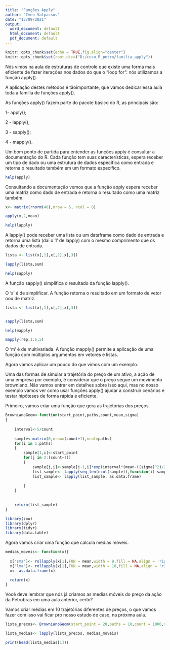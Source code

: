 ---
title: "Funções Apply"
author: "Iven Valpassos"
date: "13/09/2021"
output:
  word_document: default
  html_document: default
  pdf_document: default
---

```{r setup, include=FALSE}
knitr::opts_chunk$set(echo = TRUE,fig.align="center")
knitr::opts_chunk$set(root.dir=("D:/cuso_R_petro/familia_apply"))

```

Nós vimos na aula de estruturas de controle que existe uma forma mais eficiente de fazer iterações nos dados do que o "loop for": nós utilizamos a função apply().

A aplicação destes métodos é tãoimportante, que vamos dedicar essa aula toda à família de funções apply().

As funções apply() fazem parte do pacote básico do R, as principais são:

1-  apply();

2 - lapply();

3 - sapply();

4 - mapply().

Um bom ponto de partida para entender as funções apply é consultar a documentação do R. Cada função tem suas características, espera receber um tipo de dado ou uma estrutura de dados específica como entrada e retorna o resultado também em um formato específico.

```{r}
help(apply)
```

Consultando a documentação vemos que a função apply espera receber uma matriz como dado de entrada e retorna o resultado como uma matriz também.

```{r}
x<- matrix(rnorm(40),nrow = 5, ncol = 8)

apply(x,2,mean)


```
```{r}
help(lapply)
```

A lapply() pode receber uma lista ou um dataframe como dado de entrada e retorna uma lista (daí o 'l' de lapply) com o mesmo comprimento que os dados de entrada. 



```{r}
lista <- list(x[,1],x[,2],x[,3])

lapply(lista,sum)
```

```{r}
help(sapply)
```
A função sapply() simplifica o resultado da função lapply().

O 's' é de simplificar. A função retorna o resultado em um formato de vetor oou de matriz. 


```{r}
lista <- list(x[,1],x[,2],x[,3])


sapply(lista,sum)
```

```{r}
help(mapply)
```



```{r}
mapply(rep,1:6,5)
```
O 'm' é de multivariada. A função mapply() permite a aplicação de uma função com múltiplos argumentos em vetores e listas.



Agora vamos aplicar um pouco do que vimos com um exemplo.


Uma das formas de simular a trajetória do preço de um ativo, a ação de uma empresa por exemplo, é considerar que o preço segue um movimento browniano. Não vamos entrar em detalhes sobre isso aqui, mas no nosso exemplo vamos ver como usar funções apply() ajudar a construir cenários e testar hipóteses de forma rápida e eficiente.

Primeiro, vamos criar uma função que gera as trajetórias dos preços.


```{r}

BrownianoGeom<-function(start_point,paths,count,mean,sigma)
{
	
	interval<-5/count
	
	sample<-matrix(0,nrow=(count+1),ncol=paths)
	for(i in 1:paths)
	{
		sample[1,i]<-start_point
		for(j in 2:(count+1))
		{
			sample[j,i]<-sample[j-1,i]*exp(interval*(mean-((sigma)^2)/2)+((interval)^.5)*rnorm(1)*sigma)
			list_sample<- lapply(seq_len(ncol(sample)),function(i) sample[,i])
			list_sample<- lapply(list_sample, as.data.frame)
			
		}
	}	
	
	
	return(list_sample)
} 


```


```{r}
library(zoo)
library(dplyr)
library(tidyr)
library(data.table)
```


Agora vamos criar uma função que calcula medias móveis.


```{r}
medias_moveis<- function(x){
  
  x['sma']<- rollapply(x[1],FUN = mean,width = 9,fill = NA,align = 'right')
  x['lma']<- rollapply(x[1],FUN = mean,width = 18,fill = NA,align = 'right')
  x<- as.data.frame(x)

  return(x)
}
```


Você deve lembrar que nós já criamos as medias móveis do preço da ação da Petrobras em uma aula anterior, certo?

Vamos criar médias em 10 trajetórias diferentes de preços, o que vamos fazer com isso vai ficar pro nosso estudo de caso, na próxima aula.


```{r}
lista_precos<- BrownianoGeom(start_point = 20,paths = 10,count = 1000,mean=0.01,sigma = 0.35)

lista_medias<- lapply(lista_precos, medias_moveis)

print(head(lista_medias[1]))
```
















